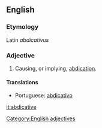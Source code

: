 ==English==

===Etymology===
Latin ''abdicativus''

===Adjective===
{{en-adj}}
# {{rare}} Causing, or implying, [[abdication]].

====Translations====
{{trans-top}}
*Portuguese: [[abdicativo]]
{{trans-bottom}}

[[Category:English adjectives]]

[[it:abdicative]]